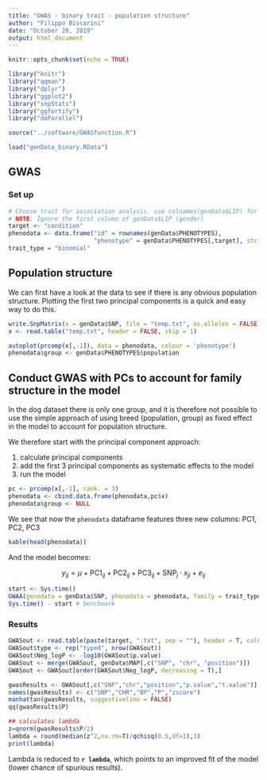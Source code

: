 ```yaml
---
title: "GWAS - binary trait - population structure"
author: "Filippo Biscarini"
date: "October 28, 2019"
output: html_document
---
```


```r
knitr::opts_chunk$set(echo = TRUE)

library("knitr")
library("qqman")
library("dplyr")
library("ggplot2")
library("snpStats")
library("ggfortify")
library("doParallel")

source("../software/GWASfunction.R")

load("genData_binary.RData")
```

## GWAS

### Set up

```r
# Choose trait for association analysis, use colnames(genData$LIP) for listing
# NOTE: Ignore the first column of genData$LIP (gender)
target <- "condition"
phenodata <- data.frame("id" = rownames(genData$PHENOTYPES),
                        "phenotype" = genData$PHENOTYPES[,target], stringsAsFactors = F)
trait_type = "binomial"
```

## Population structure

We can first have a look at the data to see if there is any obvious population structure. Plotting the first two principal components is a quick and easy way to do this.

```r
write.SnpMatrix(x = genData$SNP, file = "temp.txt", as.alleles = FALSE, quote = FALSE)
x <- read.table("temp.txt", header = FALSE, skip = 1)

autoplot(prcomp(x[,-1]), data = phenodata, colour = 'phenotype')
phenodata$group <- genData$PHENOTYPES$population
```


##  Conduct GWAS with PCs to account for family structure in the model

In the dog dataset there is only one group, and it is therefore not possible to use the simple approach of using breed (population, group) as fixed effect in the model to account for population structure.

We therefore start with the principal component approach:

1. calculate principal components
2. add the first 3 principal components as systematic effects to the model
3. run the model

```r
pc <- prcomp(x[,-1], rank. = 3)
phenodata <- cbind.data.frame(phenodata,pc$x)
phenodata$group <- NULL
```

We see that now the `phenodata` dataframe features three new columns: PC1, PC2, PC3

```r
kable(head(phenodata))
```

And the model becomes:

$$
y_{ij} = \mu + \text{PC1}_{ij} + \text{PC2}_{ij} + \text{PC3}_{ij} + \text{SNP}_j \cdot x_{ji} + e_{ij}
$$


```r
start <- Sys.time()
GWAA(genodata = genData$SNP, phenodata = phenodata, family = trait_type, filename = paste(target, ".txt", sep = ""))
Sys.time() - start # benchmark
```

### Results

```r
GWASout <- read.table(paste(target, ".txt", sep = ""), header = T, colClasses = c("character", rep("numeric",4)), dec=".")
GWASout$type <- rep("typed", nrow(GWASout))
GWASout$Neg_logP <- -log10(GWASout$p.value)
GWASout <- merge(GWASout, genData$MAP[,c("SNP", "chr", "position")])
GWASout <- GWASout[order(GWASout$Neg_logP, decreasing = T),]

gwasResults <- GWASout[,c("SNP","chr","position","p.value","t.value")]
names(gwasResults) <- c("SNP","CHR","BP","P","zscore")
manhattan(gwasResults, suggestiveline = FALSE)
qq(gwasResults$P)

## calculates lambda
z=qnorm(gwasResults$P/2)
lambda = round(median(z^2,na.rm=T)/qchisq(0.5,df=1),3)
print(lambda)
```

Lambda is reduced to **`r lambda`**, which points to an improved fit of the model (lower chance of spurious results).
